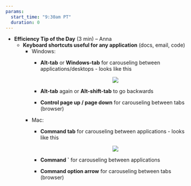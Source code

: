 ```yaml
---
params: 
  start_time: "9:30am PT"
  duration: 0
---
```


-   **Efficiency Tip of the Day** (3 min) – Anna
    -   **Keyboard shortcuts useful for any application** (docs, email, code)
        -   Windows:
            -   **Alt-tab** or **Windows-tab** for carouseling between applications/desktops - looks like this

                <center>

                ![](images/screenshot-windows-carousel.png)

                <center>

            -   **Alt-tab** again or **Alt-shift-tab** to go backwards

            -   **Control page up / page down** for carouseling between tabs (browser)
        -   Mac:
            -   **Command tab** for carouseling between applications - looks like this

                <center>![](carousel-applications.jpg)</center>

            -   **Command \`** for carouseling between applications

            -   **Command option arrow** for carouseling between tabs (browser)
